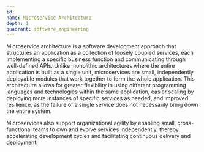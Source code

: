 ```yaml
---
id:
name: Microservice Architecture
depth: 1
quadrant: software_engineering
---
```


Microservice architecture is a software development approach that structures an application as a collection of loosely coupled services,
each implementing a specific business function and communicating through well-defined APIs.
Unlike monolithic architectures where the entire application is built as a single unit,
microservices are small, independently deployable modules that work together to form the whole application.
This architecture allows for greater flexibility in using different programming languages and technologies within the same application,
easier scaling by deploying more instances of specific services as needed, and improved resilience, as the failure of a single service does not necessarily bring down the entire system.

Microservices also support organizational agility by enabling small,
cross-functional teams to own and evolve services independently,
thereby accelerating development cycles and facilitating continuous delivery and deployment.
